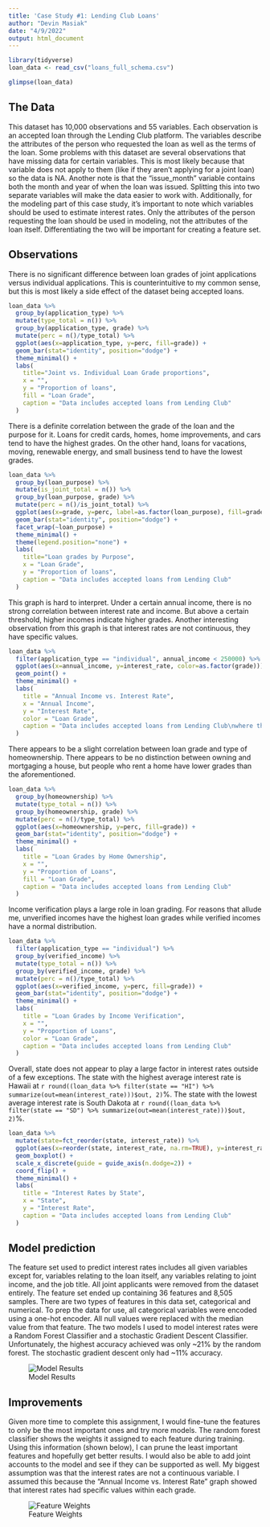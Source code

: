 ```yaml
---
title: 'Case Study #1: Lending Club Loans'
author: "Devin Masiak"
date: "4/9/2022"
output: html_document
---
```


```r
library(tidyverse)
loan_data <- read_csv("loans_full_schema.csv")
```

```r
glimpse(loan_data)
```
## The Data
This dataset has 10,000 observations and 55 variables. Each observation is an accepted loan through the Lending Club platform. The variables describe the attributes of the person who requested the loan as well as the terms of the loan. Some problems with this dataset are several observations that have missing data for certain variables. This is most likely because that variable does not apply to them (like if they aren't applying for a joint loan) so the data is NA. Another note is that the "issue_month" variable contains both the month and year of when the loan was issued. Splitting this into two separate variables will make the data easier to work with. Additionally, for the modeling part of this case study, it's important to note which variables should be used to estimate interest rates. Only the attributes of the person requesting the loan should be used in modeling, not the attributes of the loan itself. Differentiating the two will be important for creating a feature set.

## Observations

There is no significant difference between loan grades of joint applications versus individual applications. This is counterintuitive to my common sense, but this is most likely a side effect of the dataset being accepted loans.

```r
loan_data %>%
  group_by(application_type) %>%
  mutate(type_total = n()) %>%
  group_by(application_type, grade) %>%
  mutate(perc = n()/type_total) %>%
  ggplot(aes(x=application_type, y=perc, fill=grade)) +
  geom_bar(stat="identity", position="dodge") +
  theme_minimal() +
  labs(
    title="Joint vs. Individual Loan Grade proportions",
    x = "",
    y = "Proportion of loans",
    fill = "Loan Grade",
    caption = "Data includes accepted loans from Lending Club"
  )
```
There is a definite correlation between the grade of the loan and the purpose for it. Loans for credit cards, homes, home improvements, and cars tend to have the highest grades. On the other hand, loans for vacations, moving, renewable energy, and small business tend to have the lowest grades.

```r
loan_data %>%
  group_by(loan_purpose) %>%
  mutate(is_joint_total = n()) %>%
  group_by(loan_purpose, grade) %>%
  mutate(perc = n()/is_joint_total) %>%
  ggplot(aes(x=grade, y=perc, label=as.factor(loan_purpose), fill=grade)) +
  geom_bar(stat="identity", position="dodge") +
  facet_wrap(~loan_purpose) +
  theme_minimal() +
  theme(legend.position="none") +
  labs(
    title="Loan grades by Purpose",
    x = "Loan Grade",
    y = "Proportion of loans",
    caption = "Data includes accepted loans from Lending Club"
  )
```

This graph is hard to interpret. Under a certain annual income, there is no strong correlation between interest rate and income. But above a certain threshold, higher incomes indicate higher grades. Another interesting observation from this graph is that interest rates are not continuous, they have specific values.

```r
loan_data %>%
  filter(application_type == "individual", annual_income < 250000) %>%
  ggplot(aes(x=annual_income, y=interest_rate, color=as.factor(grade))) +
  geom_point() +
  theme_minimal() +
  labs(
    title = "Annual Income vs. Interest Rate",
    x = "Annual Income",
    y = "Interest Rate",
    color = "Loan Grade",
    caption = "Data includes accepted loans from Lending Club\nwhere the applicant made less than $250,000 annually"
  )
```

There appears to be a slight correlation between loan grade and type of homeownership. There appears to be no distinction between owning and mortgaging a house, but people who rent a home have lower grades than the aforementioned.

```r
loan_data %>%
  group_by(homeownership) %>%
  mutate(type_total = n()) %>%
  group_by(homeownership, grade) %>%
  mutate(perc = n()/type_total) %>%
  ggplot(aes(x=homeownership, y=perc, fill=grade)) +
  geom_bar(stat="identity", position="dodge") +
  theme_minimal() +
  labs(
    title = "Loan Grades by Home Ownership",
    x = "",
    y = "Proportion of Loans",
    fill = "Loan Grade",
    caption = "Data includes accepted loans from Lending Club"
  )
```

Income verification plays a large role in loan grading. For reasons that allude me, unverified incomes have the highest loan grades while verified incomes have a normal distribution.

```r
loan_data %>%
  filter(application_type == "individual") %>%
  group_by(verified_income) %>%
  mutate(type_total = n()) %>%
  group_by(verified_income, grade) %>%
  mutate(perc = n()/type_total) %>%
  ggplot(aes(x=verified_income, y=perc, fill=grade)) +
  geom_bar(stat="identity", position="dodge") +
  theme_minimal() +
  labs(
    title = "Loan Grades by Income Verification",
    x = "",
    y = "Proportion of Loans",
    color = "Loan Grade",
    caption = "Data includes accepted loans from Lending Club"
  )
```

Overall, state does not appear to play a large factor in interest rates outside of a few exceptions. The state with the highest average interest rate is Hawaii at `r round((loan_data %>% filter(state == "HI") %>% summarize(out=mean(interest_rate)))$out, 2)`%. The state with the lowest average interest rate is South Dakota at `r round((loan_data %>% filter(state == "SD") %>% summarize(out=mean(interest_rate)))$out, 2)`%.

```r
loan_data %>%
  mutate(state=fct_reorder(state, interest_rate)) %>%
  ggplot(aes(x=reorder(state, interest_rate, na.rm=TRUE), y=interest_rate)) +
  geom_boxplot() +
  scale_x_discrete(guide = guide_axis(n.dodge=2)) +
  coord_flip() +
  theme_minimal() +
  labs(
    title = "Interest Rates by State",
    x = "State",
    y = "Interest Rate",
    caption = "Data includes accepted loans from Lending Club"
  )
```

## Model prediction
The feature set used to predict interest rates includes all given variables except for, variables relating to the loan itself, any variables relating to joint income, and the job title. All joint applicants were removed from the dataset entirely. The feature set ended up containing 36 features and 8,505 samples. There are two types of features in this data set, categorical and numerical. To prep the data for use, all categorical variables were encoded using a one-hot encoder. All null values were replaced with the median value from that feature. The two models I used to model interest rates were a Random Forest Classifier and a stochastic Gradient Descent Classifier. Unfortunately, the highest accuracy achieved was only ~21% by the random forest. The stochastic gradient descent only had ~11% accuracy.

![Model Results](results.png)

## Improvements
Given more time to complete this assignment, I would fine-tune the features to only be the most important ones and try more models. The random forest classifier shows the weights it assigned to each feature during training. Using this information (shown below), I can prune the least important features and hopefully get better results. I would also be able to add joint accounts to the model and see if they can be supported as well. My biggest assumption was that the interest rates are not a continuous variable. I assumed this because the "Annual Income vs. Interest Rate" graph showed that interest rates had specific values within each grade.

![Feature Weights](features.png)